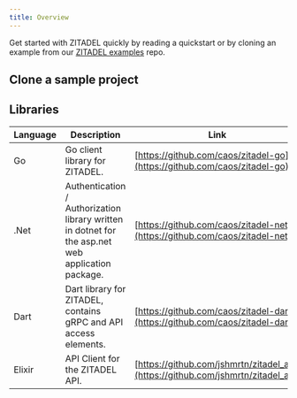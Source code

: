 ```yaml
---
title: Overview
---
```



Get started with ZITADEL quickly by reading a quickstart or by cloning an example from our [ZITADEL examples](https://github.com/caos/zitadel-examples) repo.

<Tabs>
  <TabItem value="app" label="Web · Native applications" default>
    <CardWrapper>
      <Card link="/docs/quickstarts/login/angular" imageSource="/img/tech/angular.svg" title="Angular" description="Add the user login to your application and query some data from the userinfo endpoint" />
      <Card link="/docs/quickstarts/login/react" imageSource="/img/tech/react.png" title="React" description="Logs into your application and queries some data from the userinfo endpoint" />
      <Card link="/docs/quickstarts/login/flutter" imageSource="/img/tech/flutter.svg" title="Flutter" description="Mobile Application working for iOS and Android that authenticates your user." />
      <Card link="/docs/quickstarts/login/nextjs" imageSource="/img/tech/nextjs.svg" title="NextJS" description="A simple application to log into your user account and query some data from User endpoint." />
    </CardWrapper>
  </TabItem>
  <TabItem value="backend" label="Backend · API">
    <CardWrapper>
      <Card link="/docs/quickstarts/call-zitadel-api/go" imageSource="/img/tech/golang.svg" title="GO" description="Demonstrates how to fetch some data from the ZITADEL management API." />
      <Card link="/docs/quickstarts/call-zitadel-api/dot-net" imageSource="/img/tech/dotnet.svg" title=".NET" description="This integration guide shows you how to integrate ZITADEL into your .NET application. It demonstrates how to fetch some data from the ZITADEL management API." />
    </CardWrapper>
  </TabItem>
  <TabItem value="proxy" label="Proxy">
    <CardWrapper>
      <Card link="/docs/quickstarts/identity-proxy/oauth2-proxy" imageSource="/img/tech/oauth2-proxy.svg" title="OAuth 2.0 Proxy" description="Allows services to delegate the authentication flow to a IDP, for example ZITADEL" />
    </CardWrapper>
  </TabItem>
</Tabs>

## Clone a sample project

<CardWrapper>
  <Card githubLink="https://github.com/caos/zitadel-examples/tree/main/python3" title="Python" label="Python" />
  <Card githubLink="https://github.com/caos/zitadel-examples/tree/main/angular" title="Angular" label="Web · Mobile Web" />
  <Card githubLink="https://github.com/caos/zitadel-examples/tree/main/nextjs" title="NextJS" label="Web · Mobile Web" />
</CardWrapper>

## Libraries


| Language     | Description          | Link        |
| ------------ | ---------------------|-------------|
| Go           | Go client library for ZITADEL.     | [https://github.com/caos/zitadel-go](https://github.com/caos/zitadel-go)
| .Net         | Authentication / Authorization library written in dotnet for the asp.net web application package. | [https://github.com/caos/zitadel-net](https://github.com/caos/zitadel-net)
| Dart         | Dart library for ZITADEL, contains gRPC and API access elements.   | [https://github.com/caos/zitadel-dart](https://github.com/caos/zitadel-dart) |
| Elixir       | API Client for the ZITADEL API. | [https://github.com/jshmrtn/zitadel_api](https://github.com/jshmrtn/zitadel_api) |
